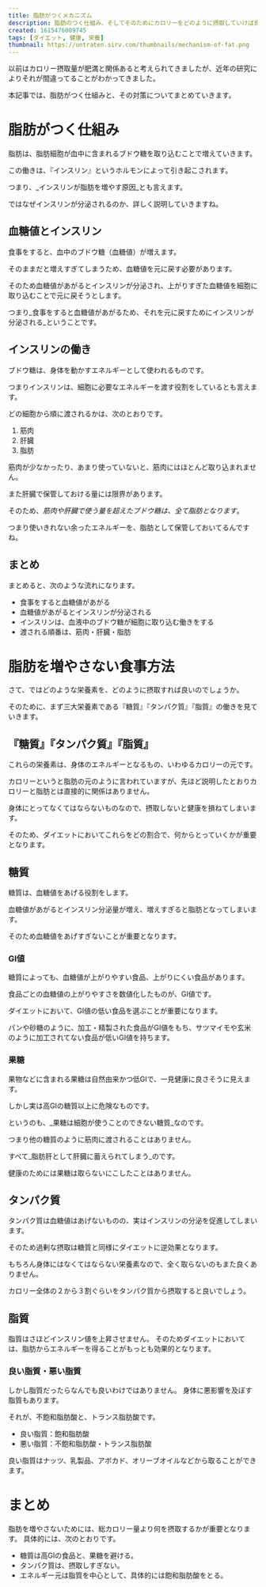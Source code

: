 ```yaml
---
title: 脂肪がつくメカニズム
description: 脂肪のつく仕組み、そしてそのためにカロリーをどのように摂取していけば良いのかを説明します。
created: 1615476009745
tags: [ダイエット, 健康, 栄養]
thumbnail: https://untraten.sirv.com/thumbnails/mechanism-of-fat.png
---
```


以前はカロリー摂取量が肥満と関係あると考えられてきましたが、近年の研究によりそれが間違ってることがわかってきました。

本記事では、脂肪がつく仕組みと、その対策についてまとめていきます。

# 脂肪がつく仕組み

脂肪は、脂肪細胞が血中に含まれるブドウ糖を取り込むことで増えていきます。

この働きは、『インスリン』というホルモンによって引き起こされます。

つまり、_インスリンが脂肪を増やす原因_とも言えます。

ではなぜインスリンが分泌されるのか、詳しく説明していきますね。

## 血糖値とインスリン

食事をすると、血中のブドウ糖（血糖値）が増えます。

そのままだと増えすぎてしまうため、血糖値を元に戻す必要があります。

そのため血糖値があがるとインスリンが分泌され、上がりすぎた血糖値を細胞に取り込むことで元に戻そうとします。

つまり_食事をすると血糖値があがるため、それを元に戻すためにインスリンが分泌される_ということです。

## インスリンの働き

ブドウ糖は、身体を動かすエネルギーとして使われるものです。

つまりインスリンは、細胞に必要なエネルギーを渡す役割をしているとも言えます。

どの細胞から順に渡されるかは、次のとおりです。

1. 筋肉
2. 肝臓
3. 脂肪

筋肉が少なかったり、あまり使っていないと、筋肉にはほとんど取り込まれません。

また肝臓で保管しておける量には限界があります。

そのため、_筋肉や肝臓で使う量を超えたブドウ糖は、全て脂肪となります_。

つまり使いきれない余ったエネルギーを、脂肪として保管しておいてるんですね。

## まとめ

まとめると、次のような流れになります。

- 食事をすると血糖値があがる
- 血糖値があがるとインスリンが分泌される
- インスリンは、血液中のブドウ糖が細胞に取り込む働きをする
- 渡される順番は、筋肉・肝臓・脂肪

# 脂肪を増やさない食事方法

さて、ではどのような栄養素を、どのように摂取すれば良いのでしょうか。

そのために、まず三大栄養素である『糖質』『タンパク質』『脂質』の働きを見ていきます。

## 『糖質』『タンパク質』『脂質』

これらの栄養素は、身体のエネルギーとなるもの、いわゆるカロリーの元です。

カロリーというと脂肪の元のように言われていますが、先ほど説明したとおりカロリーと脂肪とは直接的に関係はありません。

身体にとってなくてはならないものなので、摂取しないと健康を損ねてしまいます。

そのため、ダイエットにおいてこれらをどの割合で、何からとっていくかが重要となります。

## 糖質
糖質は、血糖値をあげる役割をします。

血糖値があがるとインスリン分泌量が増え、増えすぎると脂肪となってしまいます。

そのため血糖値をあげすぎないことが重要となります。

### GI値

糖質によっても、血糖値が上がりやすい食品、上がりにくい食品があります。

食品ごとの血糖値の上がりやすさを数値化したものが、GI値です。

ダイエットにおいて、GI値の低い食品を選ぶことが重要になります。

パンや砂糖のように、加工・精製された食品がGI値をもち、サツマイモや玄米のように加工されてない食品が低いGI値を持ちます。

### 果糖

果物などに含まれる果糖は自然由来かつ低GIで、一見健康に良さそうに見えます。

しかし実は高GIの糖質以上に危険なものです。

というのも、_果糖は細胞が使うことのできない糖質_なのです。

つまり他の糖質のように筋肉に渡されることはありません。

すべて_脂肪肝として肝臓に蓄えられてしまう_のです。

健康のためには果糖は取らないにこしたことはありません。

## タンパク質

タンパク質は血糖値はあげないものの、実はインスリンの分泌を促進してしまいます。

そのため過剰な摂取は糖質と同様にダイエットに逆効果となります。

もちろん身体にはなくてはならない栄養素なので、全く取らないのもまた良くありません。

カロリー全体の２から３割ぐらいをタンパク質から摂取すると良いでしょう。

## 脂質

脂質はさほどインスリン値を上昇させません。
そのためダイエットにおいては、脂肪からエネルギーを得ることがもっとも効果的となります。

### 良い脂質・悪い脂質

しかし脂質だったらなんでも良いわけではありません。
身体に悪影響を及ぼす脂質もあります。

それが、不飽和脂肪酸と、トランス脂肪酸です。

- 良い脂質：飽和脂肪酸
- 悪い脂質：不飽和脂肪酸・トランス脂肪酸

良い脂質はナッツ、乳製品、アボカド、オリーブオイルなどから取ることができます。

# まとめ

脂肪を増やさないためには、総カロリー量より何を摂取するかが重要となります。
具体的には、次のとおりです。

- 糖質は高GIの食品と、果糖を避ける。
- タンパク質は、摂取しすぎない。
- エネルギー元は脂質を中心として、具体的には飽和脂肪酸をとる。
